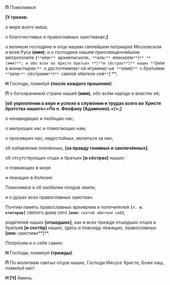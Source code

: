 
**П** Помолимся:

**[У греков:**

о мире всего мира;

о благочестивых и православных христианах;**]**

о великом господине и отце нашем святейшем патриархе Московском и всея Руси **(имя)**; и о господине нашем преосвященнейшем митрополите **`[`**`**`или:`** `архиепископе,` **`или:`** `епископе`**`]`** **(имя)**; и обо всех во Христе братьях **[**и сёстрах**]** наших **`[или в монастырях:`** `о досточтимом/-ой игумене/-ье` **`(имя)`** `с братьями` **`(или:`** `сёстрами`**`)`** `святой обители сей`**`]`**;

**Н** Господи, помилуй **(после каждого прошения)**.

**П** о богохранимой стране нашей **(имя)**, обо всём народе и властях её;

**[**об укреплении в вере и успехе в служении и трудах всего во Христе братства нашего<Tooltip><>По о. Феофану (Адаменко).</></Tooltip>;**]**
  
о ненавидящих и любящих нас;

о милующих нас и помогающих нам;

о просивших нас, недостойных, молиться за них;

об избавлении пленённых, **[**за правду гонимых и заключённых**]**;

об отсутствующих отцах и братьях **[**и сёстрах**]** наших;
  
о плавающих в море

и лежащих в болезни.
  
Помолимся и об изобилии плодов земли,
  
и о ду́шах всех православных христиан.
  
Почтим память православных архиереев и попечителей **`[т. е. ктиторов]`** святого дома сего **`[или:`** `святой обители сей`**`]`**,
  
родителей наших **[**отшедших**]**, как и всех прежде отшедших отцов и братьев **[**и сестёр**]** наших, здесь и повсюду лежащих, православных **[или:** христиан**]**.
  
Попросим и о себе самих:

**Н** Господи, помилуй **(трижды)**.

**П** По молитвам святых отцов наших, Господи Иисусе Христе, Боже наш, помилуй нас!
  
**Н [Ч]** Аминь.
